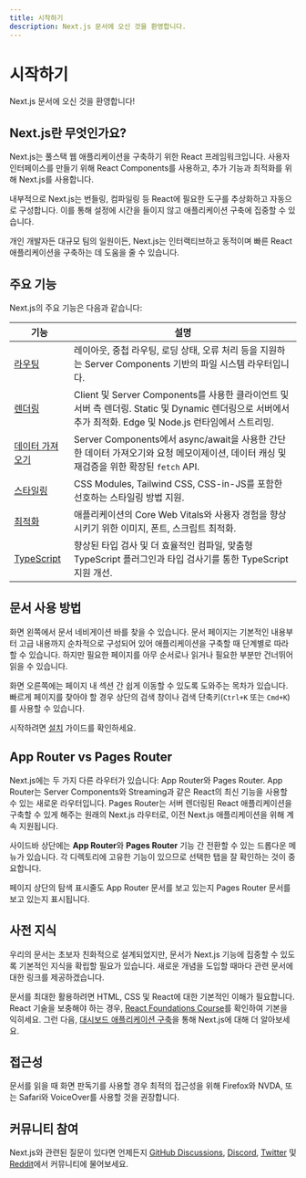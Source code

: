 ```yaml
---
title: 시작하기
description: Next.js 문서에 오신 것을 환영합니다.
---
```


# 시작하기

Next.js 문서에 오신 것을 환영합니다!

## Next.js란 무엇인가요?

Next.js는 풀스택 웹 애플리케이션을 구축하기 위한 React 프레임워크입니다. 사용자 인터페이스를 만들기 위해 React Components를 사용하고, 추가 기능과 최적화를 위해 Next.js를 사용합니다.

내부적으로 Next.js는 번들링, 컴파일링 등 React에 필요한 도구를 추상화하고 자동으로 구성합니다. 이를 통해 설정에 시간을 들이지 않고 애플리케이션 구축에 집중할 수 있습니다.

개인 개발자든 대규모 팀의 일원이든, Next.js는 인터랙티브하고 동적이며 빠른 React 애플리케이션을 구축하는 데 도움을 줄 수 있습니다.

## 주요 기능

Next.js의 주요 기능은 다음과 같습니다:

| 기능                                                                     | 설명                                                                                                                                                       |
| ------------------------------------------------------------------------ | ---------------------------------------------------------------------------------------------------------------------------------------------------------- |
| [라우팅](/docs/app/building-your-application/routing)                    | 레이아웃, 중첩 라우팅, 로딩 상태, 오류 처리 등을 지원하는 Server Components 기반의 파일 시스템 라우터입니다.                                               |
| [렌더링](/docs/app/building-your-application/rendering)                  | Client 및 Server Components를 사용한 클라이언트 및 서버 측 렌더링. Static 및 Dynamic 렌더링으로 서버에서 추가 최적화. Edge 및 Node.js 런타임에서 스트리밍. |
| [데이터 가져오기](/docs/app/building-your-application/data-fetching)     | Server Components에서 async/await을 사용한 간단한 데이터 가져오기와 요청 메모이제이션, 데이터 캐싱 및 재검증을 위한 확장된 `fetch` API.                    |
| [스타일링](/docs/app/building-your-application/styling)                  | CSS Modules, Tailwind CSS, CSS-in-JS를 포함한 선호하는 스타일링 방법 지원.                                                                                 |
| [최적화](/docs/app/building-your-application/optimizing)                 | 애플리케이션의 Core Web Vitals와 사용자 경험을 향상시키기 위한 이미지, 폰트, 스크립트 최적화.                                                              |
| [TypeScript](/docs/app/building-your-application/configuring/typescript) | 향상된 타입 검사 및 더 효율적인 컴파일, 맞춤형 TypeScript 플러그인과 타입 검사기를 통한 TypeScript 지원 개선.                                              |

## 문서 사용 방법

화면 왼쪽에서 문서 네비게이션 바를 찾을 수 있습니다. 문서 페이지는 기본적인 내용부터 고급 내용까지 순차적으로 구성되어 있어 애플리케이션을 구축할 때 단계별로 따라 할 수 있습니다. 하지만 필요한 페이지를 아무 순서로나 읽거나 필요한 부분만 건너뛰어 읽을 수 있습니다.

화면 오른쪽에는 페이지 내 섹션 간 쉽게 이동할 수 있도록 도와주는 목차가 있습니다. 빠르게 페이지를 찾아야 할 경우 상단의 검색 창이나 검색 단축키(`Ctrl+K` 또는 `Cmd+K`)를 사용할 수 있습니다.

시작하려면 [설치](/docs/getting-started/installation) 가이드를 확인하세요.

## App Router vs Pages Router

Next.js에는 두 가지 다른 라우터가 있습니다: App Router와 Pages Router. App Router는 Server Components와 Streaming과 같은 React의 최신 기능을 사용할 수 있는 새로운 라우터입니다. Pages Router는 서버 렌더링된 React 애플리케이션을 구축할 수 있게 해주는 원래의 Next.js 라우터로, 이전 Next.js 애플리케이션을 위해 계속 지원됩니다.

사이드바 상단에는 **App Router**와 **Pages Router** 기능 간 전환할 수 있는 드롭다운 메뉴가 있습니다. 각 디렉토리에 고유한 기능이 있으므로 선택한 탭을 잘 확인하는 것이 중요합니다.

페이지 상단의 탐색 표시줄도 App Router 문서를 보고 있는지 Pages Router 문서를 보고 있는지 표시됩니다.

## 사전 지식

우리의 문서는 초보자 친화적으로 설계되었지만, 문서가 Next.js 기능에 집중할 수 있도록 기본적인 지식을 확립할 필요가 있습니다. 새로운 개념을 도입할 때마다 관련 문서에 대한 링크를 제공하겠습니다.

문서를 최대한 활용하려면 HTML, CSS 및 React에 대한 기본적인 이해가 필요합니다. React 기술을 보충해야 하는 경우, [React Foundations Course](/learn/react-foundations)를 확인하여 기본을 익히세요. 그런 다음, [대시보드 애플리케이션 구축](/learn/dashboard-app)을 통해 Next.js에 대해 더 알아보세요.

## 접근성

문서를 읽을 때 화면 판독기를 사용할 경우 최적의 접근성을 위해 Firefox와 NVDA, 또는 Safari와 VoiceOver를 사용할 것을 권장합니다.

## 커뮤니티 참여

Next.js와 관련된 질문이 있다면 언제든지 [GitHub Discussions](https://github.com/vercel/next.js/discussions), [Discord](https://discord.com/invite/bUG2bvbtHy), [Twitter](https://x.com/nextjs) 및 [Reddit](https://www.reddit.com/r/nextjs)에서 커뮤니티에 물어보세요.
